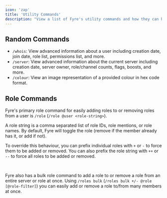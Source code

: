 ```yaml
---
icon: 'zap'
title: 'Utility Commands'
description: "View a list of Fyre's utility commands and how they can help you elevate your server."
---
```


## Random Commands
- `/whois`: View advanced information about a user including creation date, join date, role list, permissions list, and more.
- `/server`: View advanced information about the current server including creation date, server owner, role/channel counts, flags, boosts, and more.
- `/colour`: View an image representation of a provided colour in hex code format.

## Role Commands
Fyre's primary role command for easily adding roles to or removing roles from a user is `/role` (`/role @user <role-string>`).

A role string is a comma separated list of role IDs, role mentions, or role names.
By default, Fyre will toggle the role (remove if the member already has it, or add if not).

To override this behaviour, you can prefix individual roles with `+` or `-` to force them to be added or removed.
You can also prefix the role string with `++` or `--` to force all roles to be added or removed.

<br/>

Fyre also has a bulk role command to add a role to or remove a role from an entire server or role at once.
Using `/roles bulk` (`/roles bulk +/- @role [@role-filter]`) you can easily add or remove a role to/from many members at once.

